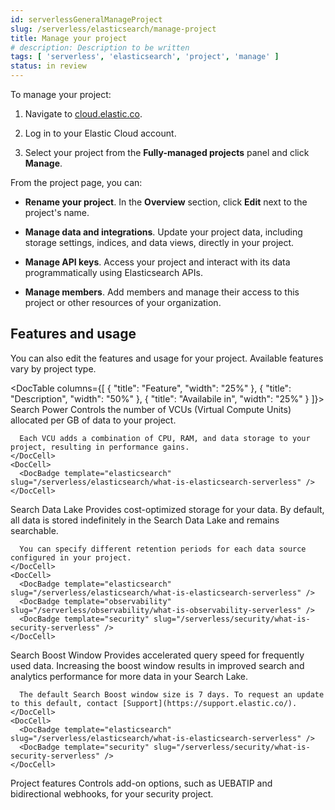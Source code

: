 ```yaml
---
id: serverlessGeneralManageProject
slug: /serverless/elasticsearch/manage-project
title: Manage your project
# description: Description to be written
tags: [ 'serverless', 'elasticsearch', 'project', 'manage' ]
status: in review
---
```



<InReview />

To manage your project:

1. Navigate to [cloud.elastic.co](https://cloud.elastic.co/).

2. Log in to your Elastic Cloud account.

3. Select your project from the **Fully-managed projects** panel and click **Manage**.

From the project page, you can:

- **Rename your project**. In the **Overview** section, click **Edit** next to the project's name.

- **Manage data and integrations**. Update your project data, including storage settings, indices, and data views, directly in your project.

- **Manage API keys**. Access your project and interact with its data programmatically using Elasticsearch APIs.

- **Manage members**. Add members and manage their access to this project or other resources of your organization.

## Features and usage

You can also edit the features and usage for your project. Available features vary by project type.

<DocTable columns={[
  {
    "title": "Feature",
    "width": "25%"
  },
  {
    "title": "Description",
    "width": "50%"
  },
  {
    "title": "Availabile in",
    "width": "25%"
  }
]}>
  <DocRow>
    <DocCell>
      Search Power
    </DocCell>
    <DocCell>
      Controls the number of VCUs (Virtual Compute Units) allocated per GB of data to your project.
      
      Each VCU adds a combination of CPU, RAM, and data storage to your project, resulting in performance gains.
    </DocCell>
    <DocCell>
      <DocBadge template="elasticsearch" slug="/serverless/elasticsearch/what-is-elasticsearch-serverless" />
    </DocCell>
  </DocRow>
  <DocRow>
    <DocCell>
      Search Data Lake
    </DocCell>
    <DocCell>
      Provides cost-optimized storage for your data. By default, all data is stored indefinitely in the Search Data Lake and remains searchable.
      
      You can specify different retention periods for each data source configured in your project.
    </DocCell>
    <DocCell>
      <DocBadge template="elasticsearch" slug="/serverless/elasticsearch/what-is-elasticsearch-serverless" />
      <DocBadge template="observability" slug="/serverless/observability/what-is-observability-serverless" />
      <DocBadge template="security" slug="/serverless/security/what-is-security-serverless" />
    </DocCell>
  </DocRow>
  <DocRow>
    <DocCell>
      Search Boost Window
    </DocCell>
    <DocCell>
      Provides accelerated query speed for frequently used data. Increasing the boost window results in improved search and analytics performance for more data in your Search Lake.
      
      The default Search Boost window size is 7 days. To request an update to this default, contact [Support](https://support.elastic.co/).
    </DocCell>
    <DocCell>
      <DocBadge template="elasticsearch" slug="/serverless/elasticsearch/what-is-elasticsearch-serverless" />
      <DocBadge template="security" slug="/serverless/security/what-is-security-serverless" />
    </DocCell>
  </DocRow>
  <DocRow>
    <DocCell>
      Project features
    </DocCell>
    <DocCell>
      Controls add-on options, such as UEBATIP and bidirectional webhooks, for your security project.
    </DocCell>
    <DocCell>
      <DocBadge template="security" slug="/serverless/security/what-is-security-serverless" />
    </DocCell>
  </DocRow>
</DocTable>
